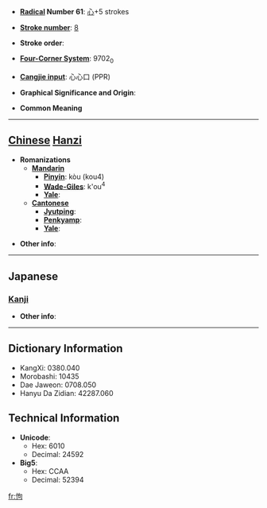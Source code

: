 * '''[[Wiktionary:Chinese radical index| Radical]] Number 61''': [[Wiktionary:Chinese radical index 心|心]]+5 strokes

* '''[[Wiktionary:Chinese total strokes index|Stroke number]]''': [[Wiktionary:Chinese total strokes index 8|8]]

* '''Stroke order''': 

* '''[[Wiktionary:Chinese four corner index|Four-Corner System]]''': 9702<sub>0</sub>

* '''[[Wiktionary:Chinese Cangjie index|Cangjie input]]''': 心心口 (PPR)

* '''Graphical Significance and Origin''': 

* '''Common Meaning'''

----

== [[Chinese]] [[Hanzi]] ==

* '''Romanizations'''
** '''[[Mandarin]]'''
*** '''[[Pinyin]]''': kòu (kou4)
*** '''[[Wade-Giles]]''': k'ou<sup>4</sup>
*** '''[[Yale]]''': 
** '''[[Cantonese]]'''
*** '''[[Jyutping]]''':
*** '''[[Penkyamp]]''': 
*** '''[[Yale]]''': 

* '''Other info''': 

----

==Japanese==
===[[Kanji]]===
{{kanji|on readings=[[こう]] (kō), [[く]] (ku), [[こ]] (ko)|kun readings=[[おろか]] (oroka)}}

* '''Other info''':  

----

== Dictionary Information ==

* KangXi: 0380.040
* Morobashi: 10435
* Dae Jaweon: 0708.050
* Hanyu Da Zidian: 42287.060

== Technical Information ==

* '''Unicode''':
** Hex: 6010
** Decimal: 24592
* '''Big5''':
** Hex: CCAA
** Decimal: 52394

[[fr:怐]]